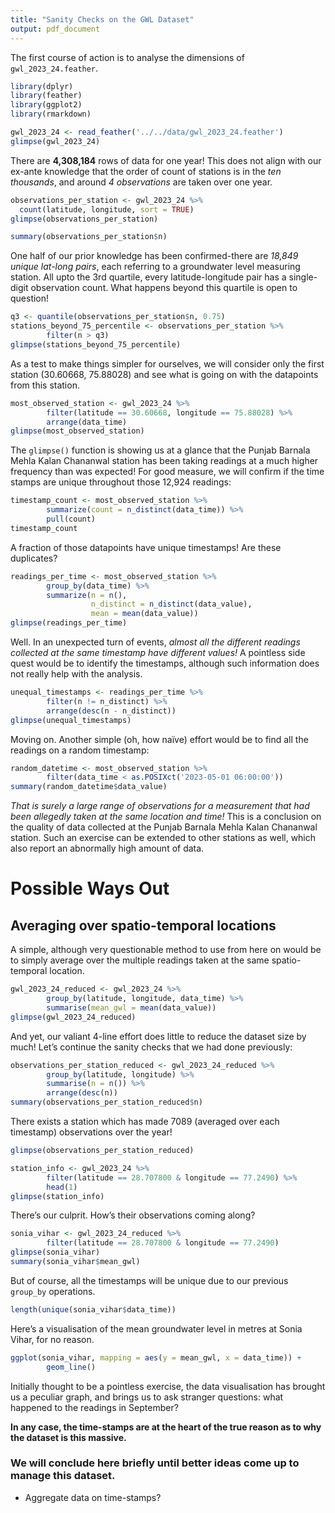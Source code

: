 ```yaml
---
title: "Sanity Checks on the GWL Dataset"
output: pdf_document
---
```


The first course of action is to analyse the dimensions of `gwl_2023_24.feather`.
```r
library(dplyr)
library(feather)
library(ggplot2)
library(rmarkdown)

gwl_2023_24 <- read_feather('../../data/gwl_2023_24.feather')
glimpse(gwl_2023_24)
```
There are **4,308,184** rows of data for one year! This does not align with our ex-ante knowledge that the order
of count of stations is in the _ten thousands_, and around _4 observations_ are taken over one year.
```r
observations_per_station <- gwl_2023_24 %>%
  count(latitude, longitude, sort = TRUE)
glimpse(observations_per_station)
```
```r
summary(observations_per_station$n)
```
One half of our prior knowledge has been confirmed-there are _18,849 unique lat-long pairs_, each referring to a
groundwater level measuring station.
All upto the 3rd quartile, every latitude-longitude pair has a single-digit observation count.
What happens beyond this quartile is open to question!
```r
q3 <- quantile(observations_per_station$n, 0.75)
stations_beyond_75_percentile <- observations_per_station %>%
        filter(n > q3)
glimpse(stations_beyond_75_percentile)
```
As a test to make things simpler for ourselves, we will consider only the first station (30.60668, 75.88028) and see what
is going on with the datapoints from this station.

```r
most_observed_station <- gwl_2023_24 %>%
        filter(latitude == 30.60668, longitude == 75.88028) %>%
        arrange(data_time)
glimpse(most_observed_station)
```
The `glimpse()` function is showing us at a glance that the Punjab Barnala Mehla Kalan Chananwal station has been
taking readings at a much higher frequency than was expected! For good measure, we will confirm if the time stamps
are unique throughout those 12,924 readings:
```r
timestamp_count <- most_observed_station %>%
        summarize(count = n_distinct(data_time)) %>%
        pull(count)
timestamp_count
```
A fraction of those datapoints have unique timestamps! Are these duplicates?
```r
readings_per_time <- most_observed_station %>%
        group_by(data_time) %>%
        summarize(n = n(),
                  n_distinct = n_distinct(data_value),
                  mean = mean(data_value))
glimpse(readings_per_time)
```
Well.
In an unexpected turn of events, _almost all the different readings collected at the same timestamp have different values!_
A pointless side quest would be to identify the timestamps, although such information does not really help with the analysis.
```r
unequal_timestamps <- readings_per_time %>%
        filter(n != n_distinct) %>%
        arrange(desc(n - n_distinct))
glimpse(unequal_timestamps)
```
Moving on.
Another simple (oh, how naïve) effort would be to find all the readings on a random timestamp:
```r
random_datetime <- most_observed_station %>%
        filter(data_time < as.POSIXct('2023-05-01 06:00:00'))
summary(random_datetime$data_value)
```
_That is surely a large range of observations for a measurement that had been allegedly taken at the same location
and time!_ This is a conclusion on the quality of data collected at the Punjab Barnala Mehla Kalan Chananwal station.
Such an exercise can be extended to other stations as well, which also report an abnormally high amount of data.

# Possible Ways Out
## Averaging over spatio-temporal locations
A simple, although very questionable method to use from here on would be to simply average over the multiple readings
taken at the same spatio-temporal location.
```r
gwl_2023_24_reduced <- gwl_2023_24 %>%
        group_by(latitude, longitude, data_time) %>%
        summarise(mean_gwl = mean(data_value))
glimpse(gwl_2023_24_reduced)
```
And yet, our valiant 4-line effort does little to reduce the dataset size by much!
Let's continue the sanity checks that we had done previously:
```r
observations_per_station_reduced <- gwl_2023_24_reduced %>%
        group_by(latitude, longitude) %>%
        summarise(n = n()) %>%
        arrange(desc(n))
summary(observations_per_station_reduced$n)
```
There exists a station which has made 7089 (averaged over each timestamp) observations over the year!
```r
glimpse(observations_per_station_reduced)
```
```r
station_info <- gwl_2023_24 %>%
        filter(latitude == 28.707800 & longitude == 77.2490) %>%
        head(1)
glimpse(station_info)
```
There's our culprit. How's their observations coming along?
```r
sonia_vihar <- gwl_2023_24_reduced %>%
        filter(latitude == 28.707800 & longitude == 77.2490)
glimpse(sonia_vihar)
summary(sonia_vihar$mean_gwl)
```
But of course, all the timestamps will be unique due to our previous `group_by` operations.
```r
length(unique(sonia_vihar$data_time))
```
Here's a visualisation of the mean groundwater level in metres at Sonia Vihar, for no reason.
```r
ggplot(sonia_vihar, mapping = aes(y = mean_gwl, x = data_time)) +
        geom_line()
```


Initially thought to be a pointless exercise, the data visualisation has brought us a peculiar graph, and brings us
to ask stranger questions: what happened to the readings in September?

**In any case, the time-stamps are at the heart of the true reason as to why the dataset is this massive.**

### We will conclude here briefly until better ideas come up to manage this dataset.
- Aggregate data on time-stamps?